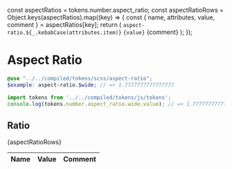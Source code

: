 const aspectRatios = tokens.number.aspect_ratio;
const aspectRatioRows = Object.keys(aspectRatios).map((key) => {
  const { name, attributes, value, comment } = aspectRatios[key];
  return (
    <tr key={name}>
      <td>
        <code>aspect-ratio.${_.kebabCase(attributes.item)}</code>
      </td>
      <td>
        <code>{value}</code>
      </td>
      <td>{comment}</td>
    </tr>
  );
});

<Meta title="Design/Tokens/Aspect Ratio" />

# Aspect Ratio

```scss
@use "../../compiled/tokens/scss/aspect-ratio";
$example: aspect-ratio.$wide; // => 1.7777777777777777
```

```javascript
import tokens from '../../compiled/tokens/js/tokens';
console.log(tokens.number.aspect_ratio.wide.value); // => 1.7777777777777777
```

## Ratio

<table>
  <thead>
    <tr>
      <th style={{ width: '10%' }}>Name</th>
      <th>Value</th>
      <th>Comment</th>
    </tr>
  </thead>
  <tbody>{aspectRatioRows}</tbody>
</table>
